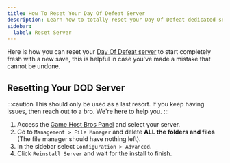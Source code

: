 ```yaml
---
title: How To Reset Your Day Of Defeat Server
description: Learn how to totally reset your Day Of Defeat dedicated server.
sidebar:
  label: Reset Server
---
```


Here is how you can reset your [Day Of Defeat server](https://www.gamehostbros.com/day-of-defeat-server-hosting/) to start completely fresh with a new save, this is helpful in case you've made a mistake that cannot be undone.

## Resetting Your DOD Server

:::caution
This should only be used as a last resort. If you keep having issues, then reach out to a bro. We're here to help you.
:::

<Steps>

1. Access the [Game Host Bros Panel](https://panel.gamehostbros.com/) and select your server.
2. Go to `Management > File Manager` and delete **ALL the folders and files** (The file manager should have nothing left).
3. In the sidebar select `Configuration > Advanced`.
4. Click `Reinstall Server` and wait for the install to finish.
</Steps>